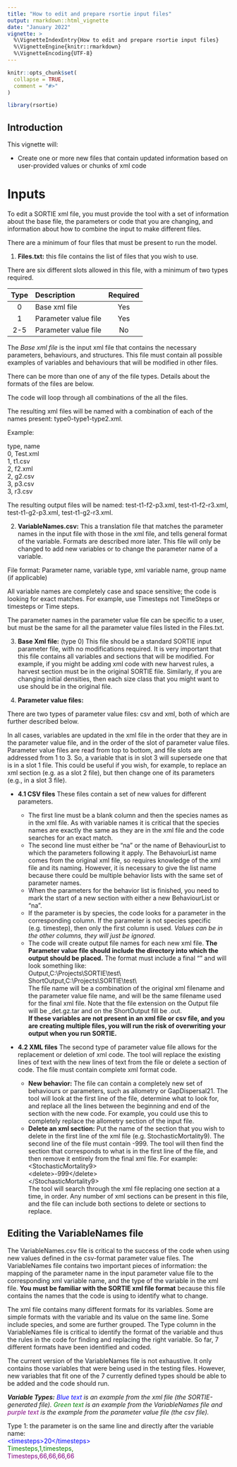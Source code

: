 ```yaml
---
title: "How to edit and prepare rsortie input files"
output: rmarkdown::html_vignette
date: "January 2022"
vignette: >
  %\VignetteIndexEntry{How to edit and prepare rsortie input files}
  %\VignetteEngine{knitr::rmarkdown}
  %\VignetteEncoding{UTF-8}
---
```


```r
knitr::opts_chunk$set(
  collapse = TRUE,
  comment = "#>"
)
```

```r
library(rsortie)
```

## Introduction

This vignette will:  

* Create one or more new files that contain updated information based on user-provided values or chunks of xml code


# Inputs  



To edit a SORTIE xml file, you must provide the tool with a set of information about the base file, the parameters or code that you are changing, and information about how to combine the input to make different files. 

There are a minimum of four files that must be present to run the model.  

1. **Files.txt:** this file contains the list of files that you wish to use.  

There are six different slots allowed in this file, with a minimum of two types required.  

| Type |  Description         | Required |
|:----:|:---------------------|:--------:|
| 0    | Base xml file        | Yes      |
| 1    | Parameter value file | Yes      |
| 2-5  | Parameter value file | No       |

The *Base xml file* is the input xml file that contains the necessary parameters,
behaviours, and structures. This file must contain all possible examples of
variables and behaviours that will be modified in other files.  
  
  
There can be more than one of any of the file types. Details about the formats of the files are below.  

The code will loop through all combinations of the all the files.  

The resulting xml files will be named with a combination of each of the names present: type0-type1-type2.xml.  
  
Example:  

type, name  
0, Test.xml  
1, t1.csv  
2, f2.xml  
2, g2.csv  
3, p3.csv  
3, r3.csv  

The resulting output files will be named: test-t1-f2-p3.xml, test-t1-f2-r3.xml, test-t1-g2-p3.xml,
test-t1-g2-r3.xml.  
  
  
2. **VariableNames.csv:** This a translation file that matches the parameter names in the input file
with those in the xml file, and tells general format of the variable. Formats are described more
later. This file will only be changed to add new variables or to change the parameter name of a
variable.

File format:
Parameter name, variable type, xml variable name, group name (if applicable)  

All variable names are completely case and space sensitive; the code is looking for exact
matches. For example, use Timesteps not TimeSteps or timesteps or Time steps.  

The parameter names in the parameter value file can be specific to a user, but must be the same
for all the parameter value files listed in the Files.txt.  
  
  
3. **Base Xml file:** (type 0) This file should be a standard SORTIE input parameter file, with no
modifications required. It is very important that this file contains all variables and sections that
will be modified. For example, if you might be adding xml code with new harvest rules, a harvest
section must be in the original SORTIE file. Similarly, if you are changing initial densities, then
each size class that you might want to use should be in the original file.  
  
  
4. **Parameter value files:**

There are two types of parameter value files: csv and xml, both of which are further described
below.  

In all cases, variables are updated in the xml file in the order that they are in the parameter value file, and in the order of the slot of parameter value files. Parameter value files are read from top to bottom, and file slots are addressed from 1 to 3. So, a variable that is in slot 3 will supersede one that is in a slot 1 file. This could be useful if you wish, for example, to replace an xml section (e.g. as a slot 2 file), but then change one of its parameters (e.g., in a slot 3 file).  

* **4.1 CSV files**
These files contain a set of new values for different parameters.  

  + The first line must be a blank column and then the species names as in the xml file. As with variable names it is critical that the species names are exactly the same as they are in the xml file and the code searches for an exact match.  
  + The second line must either be “na” or the name of BehaviourList to which the parameters following it apply. The BehavoiurList name comes from the original xml file, so requires knowledge of the xml file and its naming. However, it is necessary to give the list name because there could be multiple behavior lists with the same set of parameter names.  
  + When the parameters for the behavior list is finished, you need to mark the start of a new section with either a new BehaviourList or “na”.  
  + If the parameter is by species, the code looks for a parameter in the corresponding column. If the parameter is not species specific (e.g. timestep), then only the first column is used. *Values can be in the other columns, they will just be ignored.*  
  + The code will create output file names for each new xml file. **The Parameter value file should include the directory into which the output should be placed.** The format must include a final “\” and will look something like:  
Output,C:\\Projects\\SORTIE\\test\\  
ShortOutput,C:\\Projects\\SORTIE\\test\\  
The file name will be a combination of the original xml filename and the parameter value file name, and will be the same filename used for the final xml file. Note that the file extension on the Output file will be _det.gz.tar and on the ShortOutput fill be .out.  
**If these variables are not present in an xml file or csv file, and you are creating multiple files, you will run the risk of overwriting your output when you run SORTIE.**  

* **4.2 XML files**
The second type of parameter value file allows for the replacement or deletion of xml code. The tool will replace the existing lines of text with the new lines of text from the file or delete a section of code. The file must contain complete xml format code.  

  + **New behavior:** The file can contain a completely new set of behaviours or parameters, such as allometry or GapDispersal21. The tool will look at the first line of the file, determine what to look for, and replace all the lines between the beginning and end of the section with the new code. For example, you could use this to completely replace the allometry section of the input file.  
  + **Delete an xml section:** Put the name of the section that you wish to delete in the first line of the xml file (e.g. StochasticMortality9). The second line of the file must contain -999. The tool will then find the section that corresponds to what is in the first line of the file, and then remove it entirely from the final xml file. For example:  
\<StochasticMortality9\>  
\<delete\>-999\</delete\>  
\</StochasticMortality9\>  
The tool will search through the xml file replacing one section at a time, in order. Any number of
xml sections can be present in this file, and the file can include both sections to delete or
sections to replace.  

## Editing the VariableNames file

The VariableNames.csv file is critical to the success of the code when using new values defined in the csv-format parameter value files. The VariableNames file contains two important pieces of information: the mapping of the parameter name in the input parameter value file to the corresponding xml variable name, and the type of the variable in the xml file. **You must be familiar with the SORTIE xml file format** because this file contains the names that the code is using to identify what to change.  

The xml file contains many different formats for its variables. Some are simple formats with the variable and its value on the same line. Some include species, and some are further grouped. The Type column in the VariableNames file is critical to identify the format of the variable and thus the rules in the code for finding and replacing the right variable. So far, 7 different formats have been identified and coded.  

The current version of the VariableNames file is not exhaustive. It only contains those variables that were being used in the testing files. However, new variables that fit one of the 7 currently defined types should be able to be added and the code should run.  

_**Variable Types:** <span style="color: blue;">Blue text</span> is an example from the xml file (the SORTIE-generated file). <span style="color: green;">Green text</span> is an example from the VariableNames file and <span style="color: purple;">purple text</span> is the example from the parameter value file (the csv file)._  

Type 1: the parameter is on the same line and directly after the variable name:  
<span style="color: blue;">\<timesteps\>20\</timesteps\></span>   
<span style="color: green;">Timesteps,1,timesteps,</span>  
<span style="color: purple;">Timesteps,66,66,66,66</span>  
